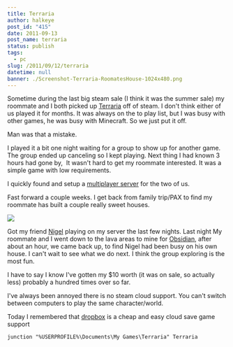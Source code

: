 ```yaml
---
title: Terraria
author: halkeye
post_id: "415"
date: 2011-09-13
post_name: terraria
status: publish
tags:
  - pc
slug: /2011/09/12/terraria
datetime: null
banner: ./Screenshot-Terraria-RoomatesHouse-1024x480.png
---
```


Sometime during the last big steam sale (I think it was the summer sale) my roommate and I both picked up [Terraria](https://store.steampowered.com/app/105600/?snr=1_4_4__13) off of steam. I don't think either of us played it for months. It was always on the to play list, but I was busy with other games, he was busy with Minecraft. So we just put it off.

Man was that a mistake.

I played it a bit one night waiting for a group to show up for another game. The group ended up canceling so I kept playing. Next thing I had known 3 hours had gone by,  It wasn't hard to get my roommate interested. It was a simple game with low requirements.

I quickly found and setup a [multiplayer server](https://www.tdsm.org/) for the two of us.

Fast forward a couple weeks. I get back from family trip/PAX to find my roommate has built a couple really sweet houses.

![](Screenshot-Terraria-RoomatesHouse-1024x480.png)

Got my friend [Nigel](https://www.forgreatjustice.ca/) playing on my server the last few nights. Last night My roommate and I went down to the lava areas to mine for [Obsidian](https://terraria.wikia.com/wiki/Obsidian), after about an hour, we came back up, to find Nigel had been busy on his own house. I can't wait to see what we do next. I think the group exploring is the most fun.

I have to say I know I've gotten my $10 worth (it was on sale, so actually less) probably a hundred times over so far.

I've always been annoyed there is no steam cloud support. You can't switch between computers to play the same character/world.

Today I remembered that [dropbox](https://db.tt/CfzMzrE) is a cheap and easy cloud save game support

```
junction "%USERPROFILE%\Documents\My Games\Terraria" Terraria
```
